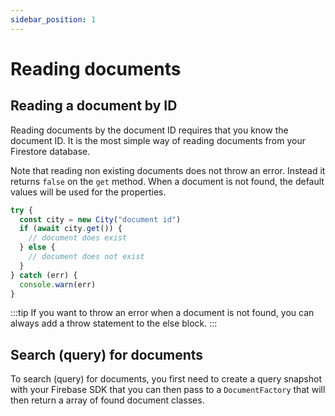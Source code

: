 ```yaml
---
sidebar_position: 1
---
```



# Reading documents

## Reading a document by ID

Reading documents by the document ID requires that you know the document ID.
It is the most simple way of reading documents from your Firestore database.

Note that reading non existing documents does not throw an error. Instead it returns `false` on the `get` method.
When a document is not found, the default values will be used for the properties.

```ts
try {
  const city = new City("document id")
  if (await city.get()) {
    // document does exist
  } else {
    // document does not exist
  }
} catch (err) {
  console.warn(err)
}
```

:::tip
If you want to throw an error when a document is not found, you can always add a throw statement to the else block.
:::

## Search (query) for documents

To search (query) for documents, you first need to create a query snapshot with your Firebase SDK that you can then pass to a `DocumentFactory` that will then return a array of found document classes.

<Tabs>
  <TabItem value="web" label="Web SDK" default>
  </TabItem>
  <TabItem value="admin" label="Admin SDK">
  </TabItem>
  <TabItem value="react-native" label="React Native SDK">
  </TabItem>
</Tabs>